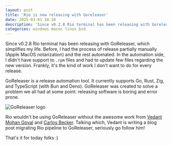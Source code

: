 ```yaml
---
layout: post
title: 'Rio is now releasing with Goreleaser'
date: 2025-03-01 10:28
description: 'Since v0.2.8 Rio terminal has been releasing with Goreleaser.'
categories: windows macos linux bsd
---
```


Since v0.2.8 Rio terminal has been releasing with GoReleaser, which simplifies my life. Before, I had the process of release partially manually (Apple MacOS notarization) and the rest automated. In the automation side, I didn't have support to `.rpm` files and had to update few files regarding the new version. Frankly, it's the kind of work I don't want to do for every release.

GoReleaser is a release automation tool. It currently supports Go, Rust, Zig, and TypeScript (with Bun and Deno). GoReleaser was created to solve a problem we all had at some point: releasing software is boring and error prone.

![GoReleaser logo](https://raw.githubusercontent.com/goreleaser/artwork/refs/heads/master/goreleaser_rust_zig_16_9.png)

Rio wouldn't be using GoReleaser without the awesome work from [Vedant Mohan Goyal](https://github.com/vedantmgoyal9) and [Carlos Becker](https://github.com/caarlos0). Talking which, Vedant is writing a blog post migrating Rio pipeline to GoReleaser, seriously go follow him!

That's it for today folks :)
